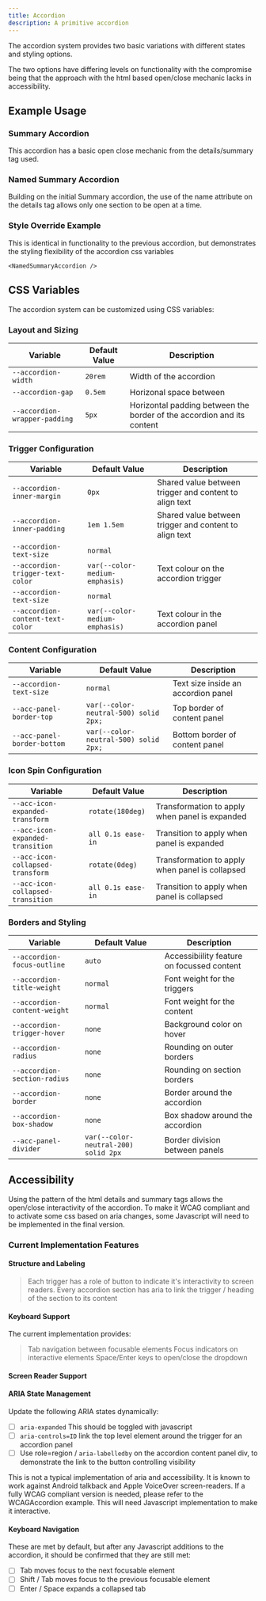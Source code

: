 ```yaml
---
title: Accordion
description: A primitive accordion
---
```



The accordion system provides two basic variations with different states and styling options.

The two options have differing levels on functionality with the compromise being that the approach with the html based open/close mechanic lacks in accessibility.

## Example Usage

### Summary Accordion

This accordion has a basic open close mechanic from the details/summary tag used.

<ShowComponent filePath="./src/components/docs/browser-components/accordion/SummaryAccordion.html">
  <SummaryAccordion />
</ShowComponent>

### Named Summary Accordion

Building on the initial Summary accordion, the use of the name attribute on the details tag allows only one section to be open at a time.

<ShowComponent filePath="./src/components/docs/browser-components/accordion/NamedSummaryAccordion.html">
  <NamedSummaryAccordion />
</ShowComponent>

### Style Override Example

This is identical in functionality to the previous accordion, but demonstrates the styling flexibility of the accordion css variables

<ShowComponent filePath="./src/components/docs/browser-components/accordion/NamedSummaryAccordion.html">
  <div
    style={{
      '--accordion-gap': '0.5em',
      '--accordion-divider-width': 'none',
      '--accordion-radius': 'var(--radius-sm)',
      '--accordion-section-radius': 'var(--radius-sm)',
      '--accordion-box-shadow': 'var(--shadow-md)',
    }}

>

    <NamedSummaryAccordion />

  </div>
</ShowComponent>

## CSS Variables

The accordion system can be customized using CSS variables:

### Layout and Sizing

| Variable                      | Default Value | Description                                                            |
| ----------------------------- | ------------- | ---------------------------------------------------------------------- |
| `--accordion-width`           | `20rem`       | Width of the accordion                                                 |
| `--accordion-gap`             | `0.5em`       | Horizonal space between                                                |
| `--accordion-wrapper-padding` | `5px`         | Horizontal padding between the border of the accordion and its content |

### Trigger Configuration

| Variable                         | Default Value                  | Description                                            |
| -------------------------------- | ------------------------------ | ------------------------------------------------------ |
| `--accordion-inner-margin`       | `0px`                          | Shared value between trigger and content to align text |
| `--accordion-inner-padding`      | `1em 1.5em`                    | Shared value between trigger and content to align text |
| `--accordion-text-size`          | `normal`                       |                                                        |
| `--accordion-trigger-text-color` | `var(--color-medium-emphasis)` | Text colour on the accordion trigger                   |
| `--accordion-text-size`          | `normal`                       |                                                        |
| `--accordion-content-text-color` | `var(--color-medium-emphasis)` | Text colour in the accordion panel                     |

### Content Configuration

| Variable                    | Default Value                         | Description                         |
| --------------------------- | ------------------------------------- | ----------------------------------- |
| `--accordion-text-size`     | `normal`                              | Text size inside an accordion panel |
| `--acc-panel-border-top`    | `var(--color-neutral-500) solid 2px;` | Top border of content panel         |
| `--acc-panel-border-bottom` | `var(--color-neutral-500) solid 2px;` | Bottom border of content panel      |

### Icon Spin Configuration

| Variable                          | Default Value      | Description                                     |
| --------------------------------- | ------------------ | ----------------------------------------------- |
| `--acc-icon-expanded-transform`   | `rotate(180deg)`   | Transformation to apply when panel is expanded  |
| `--acc-icon-expanded-transition`  | `all 0.1s ease-in` | Transition to apply when panel is expanded      |
| `--acc-icon-collapsed-transform`  | `rotate(0deg)`     | Transformation to apply when panel is collapsed |
| `--acc-icon-collapsed-transition` | `all 0.1s ease-in` | Transition to apply when panel is collapsed     |

### Borders and Styling

| Variable                     | Default Value                        | Description                                |
| ---------------------------- | ------------------------------------ | ------------------------------------------ |
| `--accordion-focus-outline`  | `auto`                               | Accessibiility feature on focussed content |
| `--accordion-title-weight`   | `normal`                             | Font weight for the triggers               |
| `--accordion-content-weight` | `normal`                             | Font weight for the content                |
| `--accordion-trigger-hover`  | `none`                               | Background color on hover                  |
| `--accordion-radius`         | `none`                               | Rounding on outer borders                  |
| `--accordion-section-radius` | `none`                               | Rounding on section borders                |
| `--accordion-border`         | `none`                               | Border around the accordion                |
| `--accordion-box-shadow`     | `none`                               | Box shadow around the accordion            |
| `--acc-panel-divider`        | `var(--color-neutral-200) solid 2px` | Border division between panels             |

## Accessibility

Using the pattern of the html details and summary tags allows the open/close interactivity of the accordion. To make it WCAG compliant and to activate some css based on aria changes, some Javascript will need to be implemented in the final version.

### Current Implementation Features

#### Structure and Labeling

> Each trigger has a role of button to indicate it's interactivity to screen readers.
> Every accordion section has aria to link the trigger / heading of the section to its content

#### Keyboard Support

The current implementation provides:

> Tab navigation between focusable elements
> Focus indicators on interactive elements
> Space/Enter keys to open/close the dropdown

#### Screen Reader Support

#### ARIA State Management

Update the following ARIA states dynamically:

- [ ] `aria-expanded` This should be toggled with javascript
- [ ] `aria-controls=ID` link the top level element around the trigger for an accordion panel
- [ ] Use role=region / `aria-labelledby` on the accordion content panel div, to demonstrate the link to the button controlling visibility

This is not a typical implementation of aria and accessibility. It is known to work against Android talkback and Apple VoiceOver screen-readers. If a fully WCAG compliant version is needed, please refer to the WCAGAccordion example. This will need Javascript implementation to make it interactive.

#### Keyboard Navigation

These are met by default, but after any Javascript additions to the accordion, it should be confirmed that they are still met:

- [ ] Tab moves focus to the next focusable element
- [ ] Shift / Tab moves focus to the previous focusable element
- [ ] Enter / Space expands a collapsed tab
